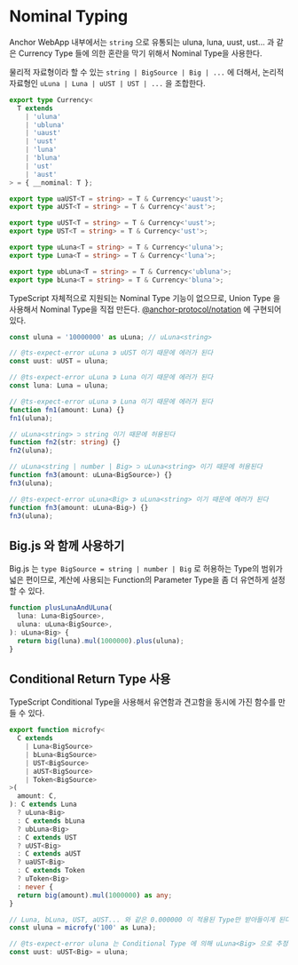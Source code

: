 
<Meta title="Report/Nominal Typing"/>

# Nominal Typing

Anchor WebApp 내부에서는 `string` 으로 유통되는 uluna, luna, uust, ust... 과 같은
Currency Type 들에 의한 혼란을 막기 위해서 Nominal Type을 사용한다.

물리적 자료형이라 할 수 있는 `string | BigSource | Big | ...` 에 더해서,
논리적 자료형인 `uLuna | Luna | uUST | UST | ...` 을 조합한다.

```ts
export type Currency<
  T extends
    | 'uluna'
    | 'ubluna'
    | 'uaust'
    | 'uust'
    | 'luna'
    | 'bluna'
    | 'ust'
    | 'aust'
> = { __nominal: T };

export type uaUST<T = string> = T & Currency<'uaust'>;
export type aUST<T = string> = T & Currency<'aust'>;

export type uUST<T = string> = T & Currency<'uust'>;
export type UST<T = string> = T & Currency<'ust'>;

export type uLuna<T = string> = T & Currency<'uluna'>;
export type Luna<T = string> = T & Currency<'luna'>;

export type ubLuna<T = string> = T & Currency<'ubluna'>;
export type bLuna<T = string> = T & Currency<'bluna'>;
```

TypeScript 자체적으로 지원되는 Nominal Type 기능이 없으므로,
Union Type 을 사용해서 Nominal Type을 직접 만든다.
[@anchor-protocol/notation](https://github.com/Anchor-Protocol/anchor-web-app/tree/develop/packages/src/%40anchor-protocol/notation) 에 구현되어 있다.

```ts
const uluna = '10000000' as uLuna; // uLuna<string>

// @ts-expect-error uLuna ⊅ uUST 이기 때문에 에러가 된다
const uust: uUST = uluna;

// @ts-expect-error uLuna ⊅ Luna 이기 때문에 에러가 된다
const luna: Luna = uluna;

// @ts-expect-error uLuna ⊅ Luna 이기 때문에 에러가 된다
function fn1(amount: Luna) {}
fn1(uluna);

// uLuna<string> ⊃ string 이기 때문에 허용된다
function fn2(str: string) {}
fn2(uluna);

// uLuna<string | number | Big> ⊃ uLuna<string> 이기 때문에 허용된다
function fn3(amount: uLuna<BigSource>) {}
fn3(uluna);

// @ts-expect-error uLuna<Big> ⊅ uLuna<string> 이기 때문에 에러가 된다
function fn3(amount: uLuna<Big>) {}
fn3(uluna);
```

## Big.js 와 함께 사용하기

Big.js 는 `type BigSource = string | number | Big` 로 허용하는 Type의 범위가 넓은 편이므로,
계산에 사용되는 Function의 Parameter Type을 좀 더 유연하게 설정할 수 있다.

```ts
function plusLunaAndULuna(
  luna: Luna<BigSource>,
  uluna: uLuna<BigSource>,
): uLuna<Big> {
  return big(luna).mul(1000000).plus(uluna);
}
```

## Conditional Return Type 사용

TypeScript Conditional Type을 사용해서 유연함과 견고함을 동시에 가진 함수를 만들 수 있다.

```ts
export function microfy<
  C extends
    | Luna<BigSource>
    | bLuna<BigSource>
    | UST<BigSource>
    | aUST<BigSource>
    | Token<BigSource>
>(
  amount: C,
): C extends Luna
  ? uLuna<Big>
  : C extends bLuna
  ? ubLuna<Big>
  : C extends UST
  ? uUST<Big>
  : C extends aUST
  ? uaUST<Big>
  : C extends Token
  ? uToken<Big>
  : never {
  return big(amount).mul(1000000) as any;
}

// Luna, bLuna, UST, aUST... 와 같은 0.000000 이 적용된 Type만 받아들이게 된다
const uluna = microfy('100' as Luna);

// @ts-expect-error uluna 는 Conditional Type 에 의해 uLuna<Big> 으로 추정되었기 때문에 에러가 된다.
const uust: uUST<Big> = uluna;
```
